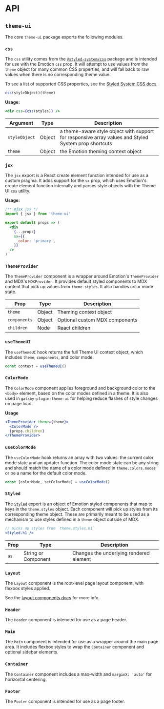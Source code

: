 

# API

## `theme-ui`

The core `theme-ui` package exports the following modules.

### `css`

The `css` utility comes from the [`@styled-system/css`][styled-system/css] package and is intended for use with the Emotion `css` prop.
It will attempt to use values from the `theme` object for many common CSS properties, and will fall back to raw values when there is no corresponding theme value.

To see a list of supported CSS properties, see the [Styled System CSS docs](https://styled-system.com/css/#theme-keys).

```js
css(styleObject)(theme)
```

**Usage:**

```jsx
<div css={css(styles)} />
```

| Argument      | Type   | Description                                                                                          |
| ------------- | ------ | ---------------------------------------------------------------------------------------------------- |
| `styleObject` | Object | a theme-aware style object with support for responsive array values and Styled System prop shortcuts |
| `theme`       | Object | the Emotion theming context object                                                                   |

### `jsx`

The `jsx` export is a React create element function intended for use as a custom pragma.
It adds support for the `sx` prop, which uses Emotion's create element function internally and parses style objects with the Theme UI `css` utility.

**Usage:**

```jsx
/** @jsx jsx */
import { jsx } from 'theme-ui'

export default props => (
  <div
    {...props}
    sx={{
      color: 'primary',
    }}
  />
)
```

### `ThemeProvider`

The `ThemeProvider` component is a wrapper around Emotion's `ThemeProvider` and MDX's `MDXProvider`.
It provides default styled components to MDX content that pick up values from `theme.styles`.
It also handles color mode state.

| Prop         | Type   | Description                    |
| ------------ | ------ | ------------------------------ |
| `theme`      | Object | Theming context object         |
| `components` | Object | Optional custom MDX components |
| `children`   | Node   | React children                 |

### `useThemeUI`

The `useThemeUI` hook returns the full Theme UI context object, which includes `theme`, `components`, and color mode.

```js
const context = useThemeUI()
```

### `ColorMode`

The `ColorMode` component applies foreground and background color to the `<body>` element, based on the color modes defined in a theme.
It is also used in `gatsby-plugin-theme-ui` for helping reduce flashes of style changes on page load.

**Usage**

```jsx
<ThemeProvider theme={theme}>
  <ColorMode />
  {props.children}
</ThemeProvider>
```

### `useColorMode`

The `useColorMode` hook returns an array with two values: the current color mode state and an updater function.
The color mode state can be any string and should match the name of a color mode defined in `theme.colors.modes` or be a name for the default color mode.

```js
const [colorMode, setColorMode] = useColorMode()
```

### `Styled`

The [`Styled`](/styled) export is an object of Emotion styled components that map to keys in the `theme.styles` object.
Each component will pick up styles from its corresponding theme object.
These are primarily meant to be used as a mechanism to use styles defined in a `theme` object outside of MDX.

```jsx
// picks up styles from `theme.styles.h1`
<Styled.h1 />
```

| Prop | Type                | Description                             |
| ---- | ------------------- | --------------------------------------- |
| `as` | String or Component | Changes the underlying rendered element |

<!-- under consideration for deprecation
### `Box`
### `Flex`

The `Flex` component is an extension of the `Box` component with `display: 'flex'` applied.
-->

### `Layout`

The `Layout` component is the root-level page layout component, with flexbox styles applied.

See the [layout components docs](/layout) for more info.

### `Header`

The `Header` component is intended for use as a page header.

### `Main`

The `Main` component is intended for use as a wrapper around the main page area.
It includes flexbox styles to wrap the `Container` component and optional sidebar elements.

### `Container`

The `Container` component includes a max-width and `marginX: 'auto'` for horizontal centering.

### `Footer`

The `Footer` component is intended for use as a page footer.

[styled-system/css]: https://styled-system.com/css
